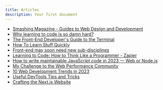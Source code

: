 ```yaml
---
title: Articles
description: Your first document
---
```


- [Smashing Magazine - Guides to Web Design and Development ](https://www.smashingmagazine.com/guides/)
- [Why learning to code is so damn hard?](https://www.thinkful.com/blog/why-learning-to-code-is-so-damn-hard/)
- [The Front-End Developer's Guide to the Terminal](https://www.joshwcomeau.com/javascript/terminal-for-js-devs/)
- [How To Learn Stuff Quickly](https://www.joshwcomeau.com/blog/how-to-learn-stuff-quickly/)
- [Front-end may soon need new sub-disciplines](https://medium.com/@muratcorlu/front-end-may-soon-need-new-sub-disciplines-60a4cde20562)
- [Learning to Code: How to Think Like a Programmer - Zapier](https://zapier.com/blog/think-like-a-programmer/)
- [How to write maintainable JavaScript code in 2023 — Web or Node.js](https://blog.devgenius.io/how-to-write-maintainable-javascript-code-in-2023-web-or-node-js-d66d8baead67)
- [My Challenge to the Web Performance Community](https://philipwalton.com/articles/my-challenge-to-the-web-performance-community/)
- [10 Web Development Trends in 2023](https://www.robinwieruch.de/web-development-trends/)
- [Useful DevTools Tips and Tricks](https://www.smashingmagazine.com/2023/06/popular-devtools-tips/)
- [Crafting the Next.js Website](https://rauno.me/craft/nextjs)
